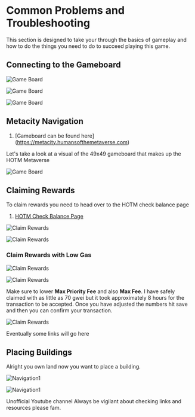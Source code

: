 
# Common Problems and Troubleshooting

This section is designed to take your through the basics of gameplay and how to do the things you need to do to succeed playing this game.

## Connecting to the Gameboard

<Bleed>![Game Board](../../public/connect1.png)</Bleed>

<Bleed>![Game Board](../../public/connect2.png)</Bleed>

<Bleed>![Game Board](../../public/connect3.png)</Bleed>

## Metacity Navigation

1. [Gameboard can be found here] (https://metacity.humansofthemetaverse.com)

Let's take a look at a visual of the 49x49 gameboard that makes up the HOTM Metaverse

<Bleed>![Game Board](../../public/game-board1.png)</Bleed>


## Claiming Rewards

To claim rewards you need to head over to the HOTM check balance page

1. [HOTM Check Balance Page](https://www.humansofthemetaverse.com/hotm-check-balance)

<Bleed>![Claim Rewards](../../public/claim-rewards1.png)</Bleed>

<Bleed>![Claim Rewards](../../public/claim-rewards2.png)</Bleed>

### Claim Rewards with Low Gas

<Bleed>![Claim Rewards](../../public/claim-rewards3.png)</Bleed>

<Bleed>![Claim Rewards](../../public/claim-rewards4.png)</Bleed>

Make sure to lower **Max Priority Fee** and also **Max Fee**. 
I have safely claimed with as little as 70 gwei but it took approximately 8 hours for the transaction to be accepted. 
Once you have adjusted the numbers hit save and then you can confirm your transaction.

<Bleed>![Claim Rewards](../../public/claim-rewards5.png)</Bleed>

<Callout type="note" emoji="✅">
  Eventually some links will go here
</Callout>


## Placing Buildings

Alright you own land now you want to place a building.

<Bleed>![Navigation1](../../public/placing-buildings1.png)</Bleed>

<Bleed>![Navigation1](../../public/placing-buildings2.png)</Bleed>


<Callout type="note" emoji="✅">
   Unofficial Youtube channel
</Callout>

<Callout type="error" emoji="🚫">
   Always be vigilant about checking links and resources please fam.
</Callout>
